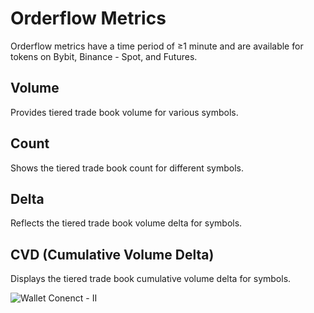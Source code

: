 # Orderflow Metrics

Orderflow metrics have a time period of ≥1 minute and are available for tokens on Bybit, Binance - Spot, and Futures.

## Volume

Provides tiered trade book volume for various symbols.

## Count

Shows the tiered trade book count for different symbols.

## Delta

Reflects the tiered trade book volume delta for symbols.

## CVD (Cumulative Volume Delta)

Displays the tiered trade book cumulative volume delta for symbols.

![Wallet Conenct - II](./../../../../../assets/images/orderflow.png)

